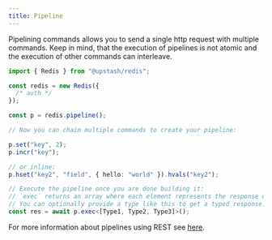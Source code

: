 ```yaml
---
title: Pipeline
---
```


Pipelining commands allows you to send a single http request with multiple
commands. Keep in mind, that the execution of pipelines is not atomic and the
execution of other commands can interleave.

```ts
import { Redis } from "@upstash/redis";

const redis = new Redis({
  /* auth */
});

const p = redis.pipeline();

// Now you can chain multiple commands to create your pipeline:

p.set("key", 2);
p.incr("key");

// or inline:
p.hset("key2", "field", { hello: "world" }).hvals("key2");

// Execute the pipeline once you are done building it:
// `exec` returns an array where each element represents the response of a command in the pipeline.
// You can optionally provide a type like this to get a typed response.
const res = await p.exec<[Type1, Type2, Type3]>();
```

For more information about pipelines using REST see
[here](https://blog.upstash.com/pipeline).
